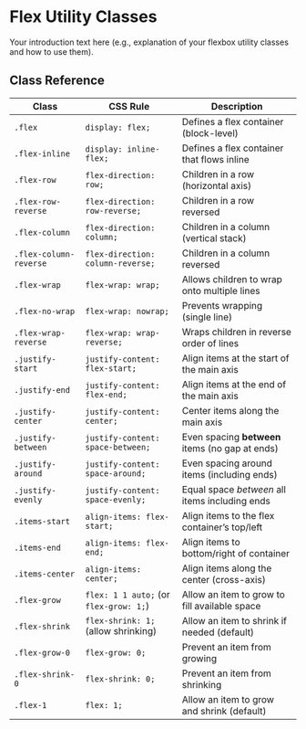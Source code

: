 
<Meta title="Tokens/Flex" />

# Flex Utility Classes

Your introduction text here (e.g., explanation of your flexbox utility classes and how to use them).

## Class Reference

| Class                  | CSS Rule                               | Description                                     |
| ---------------------- | -------------------------------------- | ----------------------------------------------- |
| `.flex`                | `display: flex;`                       | Defines a flex container (block-level)          |
| `.flex-inline`         | `display: inline-flex;`                | Defines a flex container that flows inline      |
| `.flex-row`            | `flex-direction: row;`                 | Children in a row (horizontal axis)             |
| `.flex-row-reverse`    | `flex-direction: row-reverse;`         | Children in a row reversed                      |
| `.flex-column`         | `flex-direction: column;`              | Children in a column (vertical stack)           |
| `.flex-column-reverse` | `flex-direction: column-reverse;`      | Children in a column reversed                   |
| `.flex-wrap`           | `flex-wrap: wrap;`                     | Allows children to wrap onto multiple lines     |
| `.flex-no-wrap`        | `flex-wrap: nowrap;`                   | Prevents wrapping (single line)                 |
| `.flex-wrap-reverse`   | `flex-wrap: wrap-reverse;`             | Wraps children in reverse order of lines        |
| `.justify-start`       | `justify-content: flex-start;`         | Align items at the start of the main axis       |
| `.justify-end`         | `justify-content: flex-end;`           | Align items at the end of the main axis         |
| `.justify-center`      | `justify-content: center;`             | Center items along the main axis                |
| `.justify-between`     | `justify-content: space-between;`      | Even spacing **between** items (no gap at ends) |
| `.justify-around`      | `justify-content: space-around;`       | Even spacing around items (including ends)      |
| `.justify-evenly`      | `justify-content: space-evenly;`       | Equal space _between_ all items including ends  |
| `.items-start`         | `align-items: flex-start;`             | Align items to the flex container’s top/left    |
| `.items-end`           | `align-items: flex-end;`               | Align items to bottom/right of container        |
| `.items-center`        | `align-items: center;`                 | Align items along the center (cross-axis)       |
| `.flex-grow`           | `flex: 1 1 auto;` (or `flex-grow: 1;`) | Allow an item to grow to fill available space   |
| `.flex-shrink`         | `flex-shrink: 1;` (allow shrinking)    | Allow an item to shrink if needed (default)     |
| `.flex-grow-0`         | `flex-grow: 0;`                        | Prevent an item from growing                    |
| `.flex-shrink-0`       | `flex-shrink: 0;`                      | Prevent an item from shrinking                  |
| `.flex-1`              | `flex: 1;`                             | Allow an item to grow and shrink (default)      |

